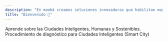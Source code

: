 ```yaml
---
description: "En moobä creamos soluciones innovadoras que habilitan mayor libertad de acción y generan oportunidades transformadoras para las comunidades, permitiéndoles construir un futuro mejor. Nuestro enfoque prioriza el bienestar colectivo, el cuidado del planeta y el desarrollo sostenible, fomentando ciudades más inteligentes, inclusivas y resilientes."
title: "Bienvenido 👋"
---
```


<Columns cols={2}>
  <Card title="Aprende conceptos" icon="graduation-cap" href="/ciudad-inteligente" cta="Ver Más">
    Aprende sobre las Ciudades Inteligentes, Humanas y Sostenibles.
  </Card>
  <Card title="Diagnóstico de Ciudad Inteligente" icon="newspaper" href="/municipios-y-gobiernos" cta="Ver Más">
    Procedimiento de diagnóstico para Ciudades Inteligentes (Smart City)
  </Card>
</Columns>